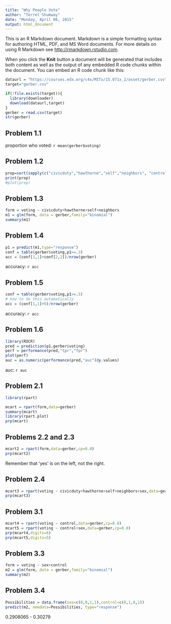 ```yaml
---
title: "Why People Vote"
author: "Terrel Shumway"
date: "Monday, April 06, 2015"
output: html_document
---
```


This is an R Markdown document. Markdown is a simple formatting syntax for authoring HTML, PDF, and MS Word documents. For more details on using R Markdown see <http://rmarkdown.rstudio.com>.

When you click the **Knit** button a document will be generated that includes both content as well as the output of any embedded R code chunks within the document. You can embed an R code chunk like this:

```r
dataurl = "https://courses.edx.org/c4x/MITx/15.071x_2/asset/gerber.csv"
target="gerber.csv"

if(!file.exists(target)){
  library(downloader)
  download(dataurl,target)
}
gerber = read.csv(target)
str(gerber)
```
## Problem 1.1
proportion who voted: `r mean(gerber$voting)`

## Problem 1.2

```r
prop=sort(sapply(c("civicduty","hawthorne","self","neighbors", "control"),function(x){mean(subset(gerber,gerber[x]==1)$voting)}))
print(prop)
#plot(prop)
```

## Problem 1.3

```r
form = voting ~ civicduty+hawthorne+self+neighbors
m1 = glm(form, data = gerber,family="binomial")
summary(m1)
```

## Problem 1.4
```r
p1 = predict(m1,type="response")
conf = table(gerber$voting,p1>=.3)
acc = (conf[1,1]+conf[2,2])/nrow(gerber)
```
accuracy: `r acc`

## Problem 1.5
```r
conf = table(gerber$voting,p1>=.5)
# how to do this automatically
acc = (conf[1,1]+0)/nrow(gerber)
```
accuracy: `r acc`

## Problem 1.6
```r
library(ROCR)
pred = prediction(p1,gerber$voting)
perf = performance(pred,"tpr","fpr")
plot(perf)
auc = as.numeric(performance(pred,"auc")@y.values)
```
auc: `r auc`

## Problem 2.1
```r
library(rpart)

mcart = rpart(form,data=gerber)
summary(mcart)
library(rpart.plot)
prp(mcart)

```

## Problems 2.2 and 2.3
```r
mcart2 = rpart(form,data=gerber,cp=0.0)
prp(mcart2)
```

Remember that 'yes' is on the left, not the right.

## Problem 2.4
```r
mcart3 = rpart(voting ~ civicduty+hawthorne+self+neighbors+sex,data=gerber,cp=0.0)
prp(mcart3)
```

## Problem 3.1
```r
mcart4 = rpart(voting ~ control,data=gerber,cp=0.0)
mcart5 = rpart(voting ~ control+sex,data=gerber,cp=0.0)
prp(mcart4,digits=6)
prp(mcart5,digits=5)
```


## Problem 3.3

```r
form = voting ~ sex+control
m2 = glm(form, data = gerber,family="binomial")
summary(m2)
```

## Problem 3.4

```r
Possibilities = data.frame(sex=c(0,0,1,1),control=c(0,1,0,1))
predict(m2, newdata=Possibilities, type="response")
```
0.2908065 - 0.30279
